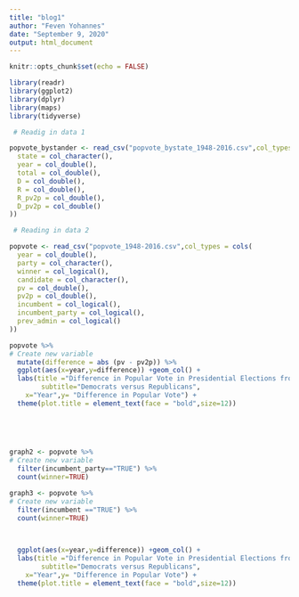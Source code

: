 ```yaml
---
title: "blog1"
author: "Feven Yohannes"
date: "September 9, 2020"
output: html_document
---
```


```r
knitr::opts_chunk$set(echo = FALSE)

library(readr)
library(ggplot2)
library(dplyr)
library(maps)
library(tidyverse)

```


```r

 # Readig in data 1

popvote_bystander <- read_csv("popvote_bystate_1948-2016.csv",col_types = cols(
  state = col_character(),
  year = col_double(),
  total = col_double(),
  D = col_double(),
  R = col_double(),
  R_pv2p = col_double(),
  D_pv2p = col_double()
))

 # Reading in data 2

popvote <- read_csv("popvote_1948-2016.csv",col_types = cols(
  year = col_double(),
  party = col_character(),
  winner = col_logical(),
  candidate = col_character(),
  pv = col_double(),
  pv2p = col_double(),
  incumbent = col_logical(),
  incumbent_party = col_logical(),
  prev_admin = col_logical()
))
```

```r

popvote %>%
# Create new variable 
  mutate(difference = abs (pv - pv2p)) %>%
  ggplot(aes(x=year,y=difference)) +geom_col() +
  labs(title ="Difference in Popular Vote in Presidential Elections from 1948 to 2016",
        subtitle="Democrats versus Republicans",
    x="Year",y= "Difference in Popular Vote") +
  theme(plot.title = element_text(face = "bold",size=12)) 

  
  
  

```

```r

graph2 <- popvote %>%
# Create new variable 
  filter(incumbent_party=="TRUE") %>%
  count(winner=TRUE) 

graph3 <- popvote %>%
# Create new variable 
  filter(incumbent =="TRUE") %>%
  count(winner=TRUE) 
  


  ggplot(aes(x=year,y=difference)) +geom_col() +
  labs(title ="Difference in Popular Vote in Presidential Elections from 1948 to 2016",
        subtitle="Democrats versus Republicans",
    x="Year",y= "Difference in Popular Vote") +
  theme(plot.title = element_text(face = "bold",size=12)) 



```

